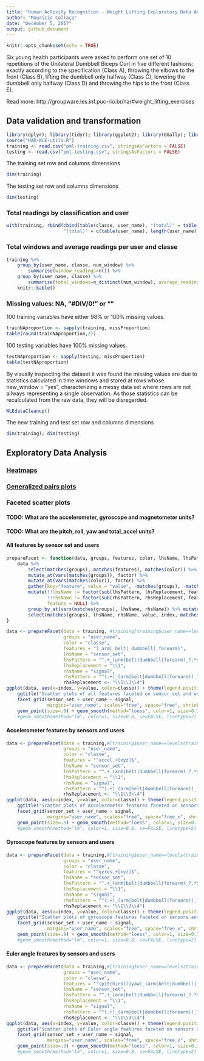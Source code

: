 ```yaml
---
title: "Human Activity Recognition - Weight Lifting Exploratory Data Analysis"
author: "Maurício Collaça"
date: "December 5, 2017"
output: github_document
---
```


```r
knitr::opts_chunk$set(echo = TRUE)
```

Six young health participants were asked to perform one set of 10 repetitions of the Unilateral Dumbbell Biceps Curl in five different fashions: exactly according to the specification (Class A), throwing the elbows to the front (Class B), lifting the dumbbell only halfway (Class C), lowering the dumbbell only halfway (Class D) and throwing the hips to the front (Class E).

Read more: http://groupware.les.inf.puc-rio.br/har#weight_lifting_exercises

## Data validation and transformation
```r
library(dplyr); library(tidyr); library(ggplot2); library(GGally); library(RColorBrewer)
source("HAR-WLE-utils.R")
training <- read.csv("pml-training.csv", stringsAsFactors = FALSE)
testing <- read.csv("pml-testing.csv", stringsAsFactors = FALSE)
```

The training set row and columns dimensions
```r
dim(training)
```

The testing set row and columns dimensions
```r
dim(testing)
```

### Total readings by classification and user
```r
with(training, rbind(cbind(table(classe, user_name), "(total)" = table(classe)),
                     "(total)" = c(table(user_name), length(user_name))))
```

### Total windows and average readings per user and classe
```r
training %>%
    group_by(user_name, classe, num_window) %>%
        summarise(window_readings=n()) %>%
    group_by(user_name, classe) %>%
        summarise(total_windows=n_distinct(num_window), average_readings=round(mean(window_readings),0)) %>%
    knitr::kable()
```

### Missing values: NA, "#DIV/0!" or ""

100 training variables have either 98% or 100% missing values.
```r
trainNAproportion <- sapply(training, missProportion)
table(round(trainNAproportion,2))
```

100 testing variables have 100% missing values.
```r
testNAproportion <- sapply(testing, missProportion)
table(testNAproportion)
```

By visually inspecting the dataset it was found the missing values are due to statistics calculated in time windows and stored at rows whose new_window = "yes", characterizing a messy data set where rows are not allways representing a single observation.  As those statistics can be recalculated from the raw data, they will be disregarded.
```r
WLEdataCleanup()
```

The new training and test set row and columns dimensions
```r
dim(training); dim(testing)
```
## Exploratory Data Analysis

### [Heatmaps](HAR-WLE-heatmaps.md)

### [Generalized pairs plots](HAR-WLE-ggpairs.md)

### Faceted scatter plots

#### TODO: What are the accelerometer, gyroscope and magnetometer units?
#### TODO: What are the pitch, roll, yaw and total_accel units?

#### All features by sensor set and users
```r
prepareFacet <- function(data, groups, features, color, lhsName, lhsPattern, lhsReplacement, rhsName, rhsPattern, rhsReplacement) {
    data %>%
        select(matches(groups), matches(features), matches(color)) %>%
        mutate_at(vars(matches(groups)), factor) %>%
        mutate_at(vars(matches(color)), factor) %>%
        gather(key="feature", value = "value", -matches(groups), -matches(color), factor_key = TRUE) %>%
        mutate(!!lhsName := factor(sub(lhsPattern, lhsReplacement, feature)),
               !!rhsName := factor(sub(rhsPattern, rhsReplacement, feature)),
               feature = NULL) %>%
        group_by_at(vars(matches(groups), lhsName, rhsName)) %>% mutate(index=row_number()) %>% ungroup() %>%
        select(matches(groups), lhsName, rhsName, value, index, matches(color)) # %>% arrange() %>% ???
}
```
```r
data <- prepareFacet(data = training, #training[training$user_name==levels(training$user_name)[1], ],
                     groups = "user_name",
                     color = "classe",
                     features = "(_arm|_belt|_dumbbell|_forearm)",
                     lhsName = "sensor_set",
                     lhsPattern = "^.+_(arm|belt|dumbbell|forearm)_?.*$",
                     lhsReplacement = "\\1",
                     rhsName = "signal",
                     rhsPattern = "^(.+)_(arm|belt|dumbbell|forearm)(_?)(.*)$",
                     rhsReplacement <- "\\1\\3\\4")
ggplot(data, aes(x=index, y=value, color=classe)) + theme(legend.position = "top") +
    ggtitle("Scatter plots of all features faceted on sensor set and users") +
    facet_grid(sensor_set + user_name ~ signal,
               margins="user_name", scales="free", space="free", shrink=TRUE, switch="y") +
    geom_point(size=.9) + geom_smooth(method="loess", color=1, size=0.7, se=FALSE)
    #geom_smooth(method="lm", color=1, size=0.8, se=FALSE, linetype=2)
```

#### Accelerometer features by sensors and users
```r
data <- prepareFacet(data = training,#[training$user_name==levels(training$user_name)[1], ],
                     groups = "user_name",
                     color = "classe",
                     features = "^accel.+[xyz]$",
                     lhsName = "sensor_set",
                     lhsPattern = "^.+_(arm|belt|dumbbell|forearm)_?.*$",
                     lhsReplacement = "\\1",
                     rhsName = "signal",
                     rhsPattern = "^(.+)_(arm|belt|dumbbell|forearm)(_?)(.*)$",
                     rhsReplacement <- "\\1\\3\\4")
ggplot(data, aes(x=index, y=value, color=classe)) + theme(legend.position = "top") +
    ggtitle("Scatter plots of Accelerometer features faceted on sensors and users") +
    facet_grid(sensor_set + user_name ~ signal,
               margins="user_name", scales="free", space="free_x", shrink=TRUE, switch="y") +
    geom_point(size=.9) + geom_smooth(method="loess", color=1, size=0.7, se=FALSE)
    #geom_smooth(method="lm", color=1, size=0.8, se=FALSE, linetype=2)
```

#### Gyroscope features by sensors and users
```r
data <- prepareFacet(data = training,#[training$user_name==levels(training$user_name)[1], ],
                     groups = "user_name",
                     color = "classe",
                     features = "^gyros.+[xyz]$",
                     lhsName = "sensor_set",
                     lhsPattern = "^.+_(arm|belt|dumbbell|forearm)_?.*$",
                     lhsReplacement = "\\1",
                     rhsName = "signal",
                     rhsPattern = "^(.+)_(arm|belt|dumbbell|forearm)(_?)(.*)$",
                     rhsReplacement <- "\\1\\3\\4")
ggplot(data, aes(x=index, y=value, color=classe)) + theme(legend.position = "top") +
    ggtitle("Scatter plots of gyroscope features faceted on sensors and users") +
    facet_grid(sensor_set + user_name ~ signal,
               margins="user_name", scales="free", space="free_x", shrink=TRUE, switch="y") +
    geom_point(size=.9) + geom_smooth(method="loess", color=1, size=0.7, se=FALSE)
    #geom_smooth(method="lm", color=1, size=0.8, se=FALSE, linetype=2)
```

#### Euler angle features by sensors and users
```r
data <- prepareFacet(data = training,#[training$user_name==levels(training$user_name)[1], ],
                     groups = "user_name",
                     color = "classe",
                     features = "^(pitch|roll|yaw)_(arm|belt|dumbbell|forearm)$",
                     lhsName = "sensor_set",
                     lhsPattern = "^.+_(arm|belt|dumbbell|forearm)_?.*$",
                     lhsReplacement = "\\1",
                     rhsName = "signal",
                     rhsPattern = "^(.+)_(arm|belt|dumbbell|forearm)(_?)(.*)$",
                     rhsReplacement <- "\\1\\3\\4")
ggplot(data, aes(x=index, y=value, color=classe)) + theme(legend.position = "top") +
    ggtitle("Scatter plots of Euler angle features faceted on sensors and users") +
    facet_grid(sensor_set + user_name ~ signal,
               margins="user_name", scales="free", space="free_x", shrink=TRUE, switch="y") +
    geom_point(size=.9) + geom_smooth(method="loess", color=1, size=0.7, se=FALSE)
    #geom_smooth(method="lm", color=1, size=0.8, se=FALSE, linetype=2)
```



















